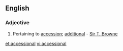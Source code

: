==English==

===Adjective===
{{infl|en|adjective}}

# {{rare}} Pertaining to [[accession]]; [[additional]] - [[w:Thomas Browne|Sir T. Browne]]

[[et:accessional]]
[[vi:accessional]]